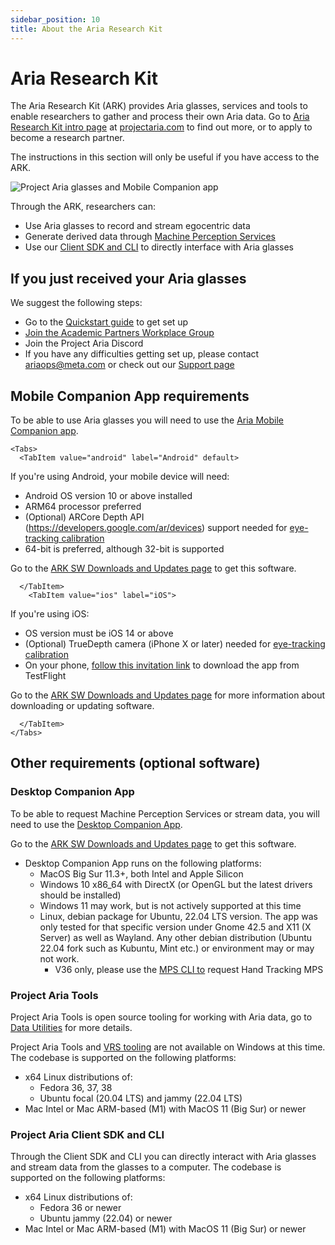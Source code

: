 ```yaml
---
sidebar_position: 10
title: About the Aria Research Kit
---
```


# Aria Research Kit

The Aria Research Kit (ARK) provides Aria glasses, services and tools to enable researchers to gather and process their own Aria data. Go to [Aria Research Kit intro page](https://www.projectaria.com/research-kit/) at [projectaria.com](https://www.projectaria.com/) to find out more, or to apply to become a research partner.

The instructions in this section will only be useful if you have access to the ARK.


![Project Aria glasses and Mobile Companion app](/img/ARK/aria_app_glasses.png)

Through the ARK, researchers can:
* Use Aria glasses to record and stream egocentric data
* Generate derived data through [Machine Perception Services](/docs/ARK/mps)
* Use our [Client SDK and CLI](/docs/ARK/sdk) to directly interface with Aria glasses


## If you just received your Aria glasses
We suggest the following steps:
* Go to the [Quickstart guide](/docs/ARK/ARK_quickstart) to get set up
* [Join the Academic Partners Workplace Group](/docs/ARK/workplacegroup)
* Join the Project Aria Discord
* If you have any difficulties getting set up, please contact ariaops@meta.com or check out our [Support page](/support.mdx)


## Mobile Companion App requirements

To be able to use Aria glasses you will need to use the [Aria Mobile Companion app](/docs/ARK/mobile_companion_app).


```mdx-code-block
<Tabs>
  <TabItem value="android" label="Android" default>
```

If you're using Android, your mobile device will need:
- Android OS version 10 or above installed
- ARM64 processor preferred
- (Optional) ARCore Depth API (https://developers.google.com/ar/devices) support needed for [eye-tracking calibration](mps/eye_gaze_calibration.mdx)
- 64-bit is preferred, although 32-bit is supported

Go to the [ARK SW Downloads and Updates page](/docs/ARK/ark_downloads) to get this software.

```mdx-code-block
  </TabItem>
    <TabItem value="ios" label="iOS">
```
If you're using iOS:
- OS version must be iOS 14 or above
- (Optional) TrueDepth camera (iPhone X or later) needed for [eye-tracking calibration](mps/eye_gaze_calibration.mdx)
- On your phone, [follow this invitation link](https://testflight.apple.com/join/G9sm51a8) to download the app from TestFlight

Go to the [ARK SW Downloads and Updates page](/docs/ARK/ark_downloads) for more information about downloading or updating software.

```mdx-code-block
  </TabItem>
</Tabs>
```

## Other requirements (optional software)

### Desktop Companion App
To be able to request Machine Perception Services or stream data, you will need to use the [Desktop Companion App](/docs/ARK/desktop_companion_app).

Go to the [ARK SW Downloads and Updates page](/docs/ARK/ark_downloads) to get this software.

* Desktop Companion App runs on the following platforms:
    * MacOS Big Sur 11.3+, both Intel and Apple Silicon
    * Windows 10 x86_64 with DirectX (or OpenGL but the latest drivers should be installed)
    * Windows 11 may work, but is not actively supported at this time
    * Linux, debian package for Ubuntu, 22.04 LTS version. The app was only tested for that specific version under Gnome 42.5 and X11 (X Server) as well as Wayland. Any other debian distribution (Ubuntu 22.04 fork such as Kubuntu, Mint etc.) or environment may or may not work.
        * V36 only, please use the [MPS CLI to](/ARK/mps/request_mps/mps_cli.mdx) request Hand Tracking MPS

### Project Aria Tools
Project Aria Tools is open source tooling for working with Aria data, go to [Data Utilities](/docs/data_utilities) for more details.

Project Aria Tools and [VRS tooling](https://github.com/facebookresearch/vrs) are not available on Windows at this time. The codebase is supported on the following platforms:

- x64 Linux distributions of:
  - Fedora 36, 37, 38
  - Ubuntu focal (20.04 LTS) and jammy (22.04 LTS)
- Mac Intel or Mac ARM-based (M1) with MacOS 11 (Big Sur) or newer


### Project Aria Client SDK and CLI
Through the Client SDK and CLI you can directly interact with Aria glasses and stream data from the glasses to a computer. The codebase is supported on the following platforms:

- x64 Linux distributions of:
  - Fedora 36 or newer
  - Ubuntu jammy (22.04) or newer
- Mac Intel or Mac ARM-based (M1) with MacOS 11 (Big Sur) or newer
